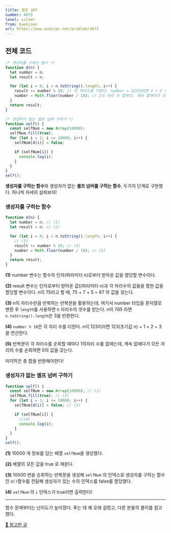 ```yaml
---
title: 셀프 넘버
number: 4673
level: silver
from: baekjoon
url: https://www.acmicpc.net/problem/4673
---
```


## 전체 코드

```js
/* 생성자를 구하는 함수 */
function d(n) {
  let number = n;
  let result = n;

  for (let i = 0; i < n.toString().length; i++) {
    result += number % 10; // 각 자리수를 더한다. number = 123이라면 1 + 2 + 3
    number = Math.floor(number / 10); // 1의 자리 수 없애기. 계속 없애다가 모든 자리의 수를 순회하면 0의 값을 갖는다.
  }
  return result;
}

/* 생성자가 없는 셀프 넘버 구하기 */
function self() {
  const selfNum = new Array(10000);
  selfNum.fill(true);
  for (let i = 1; i <= 10000; i++) {
    selfNum[d(i)] = false;

    if (selfNum[i]) {
      console.log(i);
    }
  }
}
self();
```

**생성자를 구하는 함수**와 생성자가 없는 **셀프 넘버를 구하는 함수**, 두가지 단계로 구현했다. 하나씩 자세히 살펴보자!

### 생성자를 구하는 함수

```js
function d(n) {
  let number = n; // (1)
  let result = n; // (2)

  for (let i = 0; i < n.toString().length; i++) {
    // (3)
    result += number % 10; // (4)
    number = Math.floor(number / 10); // (5)
  }
  return result;
}
```

**(1)** number 변수는 함수의 인자(파라미터 n)로부터 받아온 값을 할당할 변수이다.

**(2)** result 변수는 인자로부터 받아온 값((파라미터 n)과 각 자리수의 값들을 합한 값을 할당할 변수이다. n이 75라고 할 때, 75 + 7 + 5 = 87 의 값을 갖는다.

**(3)** n의 자리수만큼 반복하는 반복문을 활용하는데, 여기서 number 타입을 문자열로 변환 후 `length`를 사용하면 n 자리수의 갯수를 받는다. n이 785 라면 `n.toString().length`은 3을 반환한다.

**(4)** `number % 10`은 각 자리 수를 더한다. n이 123이라면 123(초기값 n) + 1 + 2 + 3 을 연산한다.

**(5)** 반복문이 각 자리수를 순회할 때마다 1의자리 수를 없애는데, 계속 없애다가 모든 자리의 수를 순회하면 0의 값을 갖는다.

마지막은 총 합을 반환해야한다!

### 생성자가 없는 셀프 넘버 구하기

```js
function self() {
  const selfNum = new Array(10000); // (1)
  selfNum.fill(true); // (2)
  for (let i = 1; i <= 10000; i++) {
    selfNum[d(i)] = false; // (3)

    if (selfNum[i]) {
      //(4)
      console.log(i);
    }
  }
}
self();
```

**(1)** 10000 개 정보를 담는 배열 `selfNum`을 생성했다.

**(2)** 배열의 모든 값을 true 로 채운다.

**(3)** 10000 번을 순회하는 반복문을 생성해 `selfNum` 의 인덱스로 생성자를 구하는 함수인 `d()`함수를 전달해 생성자가 있는 수의 인덱스를 false를 할당했다.

**(4)** `selfNum` 의 `i` 인덱스가 true라면 출력한다!

---

함수 문제부터는 난이도가 높아졌다. 푸는 데 꽤 오래 걸렸고, 다른 분들의 풀이를 참고했다.

[🔗 참고한 글](https://yeoncoding.tistory.com/78)
